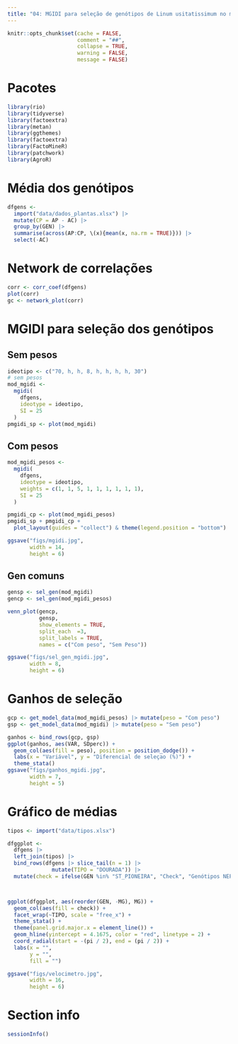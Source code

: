 ```yaml
---
title: "04: MGIDI para seleção de genótipos de Linum usitatissimum no melhoramento genético vegetal"
---
```


```r
knitr::opts_chunk$set(cache = FALSE,
                      comment = "##",
                      collapse = TRUE,
                      warning = FALSE,
                      message = FALSE)

```


# Pacotes

```r
library(rio)
library(tidyverse)
library(factoextra)
library(metan)
library(ggthemes)
library(factoextra)
library(FactoMineR)
library(patchwork)
library(AgroR)
```


# Média dos genótipos
```r
dfgens <- 
  import("data/dados_plantas.xlsx") |> 
  mutate(CP = AP - AC) |> 
  group_by(GEN) |> 
  summarise(across(AP:CP, \(x){mean(x, na.rm = TRUE)})) |> 
  select(-AC)
```


# Network de correlações
```r
corr <- corr_coef(dfgens)
plot(corr)
gc <- network_plot(corr)

```


# MGIDI para seleção dos genótipos
## Sem pesos
```r
ideotipo <- c("70, h, h, 8, h, h, h, h, 30")
# sem pesos
mod_mgidi <- 
  mgidi(
    dfgens,
    ideotype = ideotipo,
    SI = 25
  )
pmgidi_sp <- plot(mod_mgidi)
```

## Com pesos
```r
mod_mgidi_pesos <- 
  mgidi(
    dfgens,
    ideotype = ideotipo,
    weights = c(1, 1, 5, 1, 1, 1, 1, 1, 1),
    SI = 25
  )

pmgidi_cp <- plot(mod_mgidi_pesos)
pmgidi_sp + pmgidi_cp +
  plot_layout(guides = "collect") & theme(legend.position = "bottom")

ggsave("figs/mgidi.jpg",
       width = 14,
       height = 6)

```

## Gen comuns
```r
gensp <- sel_gen(mod_mgidi)
gencp <- sel_gen(mod_mgidi_pesos)

venn_plot(gencp,
          gensp, 
          show_elements = TRUE,
          split_each  =3, 
          split_labels = TRUE,
          names = c("Com peso", "Sem Peso")) 

ggsave("figs/sel_gen_mgidi.jpg",
       width = 8,
       height = 6)

```

# Ganhos de seleção
```r
gcp <- get_model_data(mod_mgidi_pesos) |> mutate(peso = "Com peso")
gsp <- get_model_data(mod_mgidi) |> mutate(peso = "Sem peso")

ganhos <- bind_rows(gcp, gsp)
ggplot(ganhos, aes(VAR, SDperc)) +
  geom_col(aes(fill = peso), position = position_dodge()) +
  labs(x = "Variável", y = "Diferencial de seleçao (%)") +
  theme_stata()
ggsave("figs/ganhos_mgidi.jpg",
       width = 7,
       height = 5)

```

# Gráfico de médias
```r
tipos <- import("data/tipos.xlsx")

dfggplot <- 
  dfgens |> 
  left_join(tipos) |> 
  bind_rows(dfgens |> slice_tail(n = 1) |> 
              mutate(TIPO = "DOURADA")) |> 
  mutate(check = ifelse(GEN %in% "ST_PIONEIRA", "Check", "Genótipos NEPEM")) 



ggplot(dfggplot, aes(reorder(GEN, -MG), MG)) +
  geom_col(aes(fill = check)) +
  facet_wrap(~TIPO, scale = "free_x") +
  theme_stata() +
  theme(panel.grid.major.x = element_line()) +
  geom_hline(yintercept = 4.1675, color = "red", linetype = 2) +
  coord_radial(start = -(pi / 2), end = (pi / 2)) +
  labs(x = "",
       y = "",
       fill = "")

ggsave("figs/velocimetro.jpg",
       width = 16,
       height = 6)

```



# Section info
```r
sessionInfo()

```

